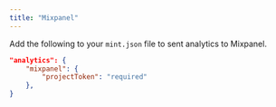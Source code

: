 ```yaml
---
title: "Mixpanel"
---
```


Add the following to your `mint.json` file to sent analytics to Mixpanel.

```json Analytics options in mint.json
"analytics": {
    "mixpanel": {
        "projectToken": "required"
    },
}
```
